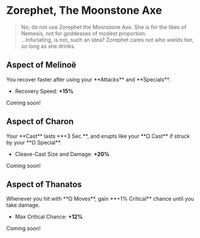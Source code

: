 
# Zorephet, The Moonstone Axe

> No; do not use Zorephet the Moonstone Axe. She is for the likes of Nemesis, not for goddesses of modest proportion.\
> ...Infuriating, is not, such an idea? Zorephet cares not who wields her, so long as she drinks.

## <TextHighlight type="epic">Aspect of Melinoë</TextHighlight>

<Boon>
You recover faster after using your **Attacks** and **Specials**.

- Recovery Speed: **+15%**

</Boon>

Coming soon!

## <TextHighlight type="epic">Aspect of Charon</TextHighlight>

<Boon>
Your **Cast** lasts **+3 Sec.**, and erupts like your **Ω Cast** if struck by your **Ω Special**.

- Cleave-Cast Size and Damage: **+20%**
</Boon>

Coming soon!

## <TextHighlight type="epic">Aspect of Thanatos</TextHighlight>

<Boon>
Whenever you hit with **Ω Moves**, gain **+1% Critical** chance until you take damage.

- Max Critical Chance: **+12%**

</Boon>

Coming soon!
